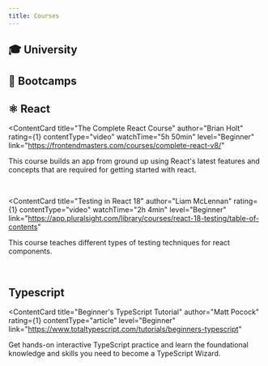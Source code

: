 ```yaml
---
title: Courses
---
```


<div style={{marginBottom: '16px'}}>

## 🎓 University

</div>

<div style={{marginBottom: '16px'}}>

## 🎯 Bootcamps

</div>

<div style={{marginBottom: '16px'}}>

## ⚛️ React

</div>

<ContentCard 
	title="The Complete React Course"
	author="Brian Holt"
	rating={1}
	contentType="video"
	watchTime="5h 50min"
	level="Beginner"
	link="https://frontendmasters.com/courses/complete-react-v8/"
>
This course builds an app from ground up using React's latest features and concepts that are required for getting started with react.
</ContentCard>

<br />

<ContentCard 
	title="Testing in React 18"
	author="Liam McLennan"
	rating={1}
	contentType="video"
	watchTime="2h 4min"
	level="Beginner"
	link="https://app.pluralsight.com/library/courses/react-18-testing/table-of-contents"
>
This course teaches different types of testing techniques for react components.
</ContentCard>

<br />

<div style={{marginBottom: '16px'}}>

## Typescript

</div>

<ContentCard 
	title="Beginner's TypeScript Tutorial"
	author="Matt Pocock"
	rating={1}
	contentType="article"
	level="Beginner"
	link="https://www.totaltypescript.com/tutorials/beginners-typescript"
>
Get hands-on interactive TypeScript practice and learn the foundational knowledge and skills you need to become a TypeScript Wizard.
</ContentCard>
